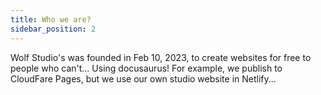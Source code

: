 ```yaml
---
title: Who we are?
sidebar_position: 2
---
```



Wolf Studio's was founded in Feb 10, 2023, to create websites for free to people who can't... Using docusaurus!  For example, we publish to CloudFare Pages, but we use our own studio website in Netlify...